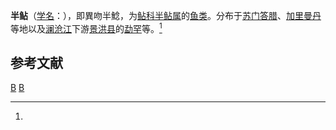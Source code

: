 {{Speciesbox
| taxon = Hemisilurus heterorhynchus
| binomial_authority = (Bleeker, 1853)<ref name='id6576'>{{cite web| url =http://www.bioinfo.cn/db05/BjdwSpecies.php?action=view&id=6576| title =半鲇| work =《中国动物物种编目数据库》| publisher =中国科学院微生物研究所| author =中国科学院动物研究所| accessdate =2009-04-11| deadurl =yes| archiveurl =https://web.archive.org/web/20160305002105/http://www.bioinfo.cn/db05/BjdwSpecies.php?action=view&id=6576| archivedate =2016-03-05}}</ref>
}}

'''半鲇'''（[[学名|学名]]：{{lang|la|''Hemisilurus heterorhynchus''}}），即異吻半鯰，为[[鲇科|鲇科]][[半鲇属|半鲇属]]的[[鱼类|鱼类]]。分布于[[苏门答腊|苏门答腊]]、[[加里曼丹|加里曼丹]]等地以及[[澜沧江|澜沧江]]下游[[景洪县|景洪县]]的[[勐罕|勐罕]]等。<ref name='id6576'/>

== 参考文献 ==
{{reflist}}

{{Taxonbar|from=Q6410354}}

[[Category:半鲇属|B]]
[[Category:_1853年描述的鱼类|B]]


{{鯰形目小作品}}